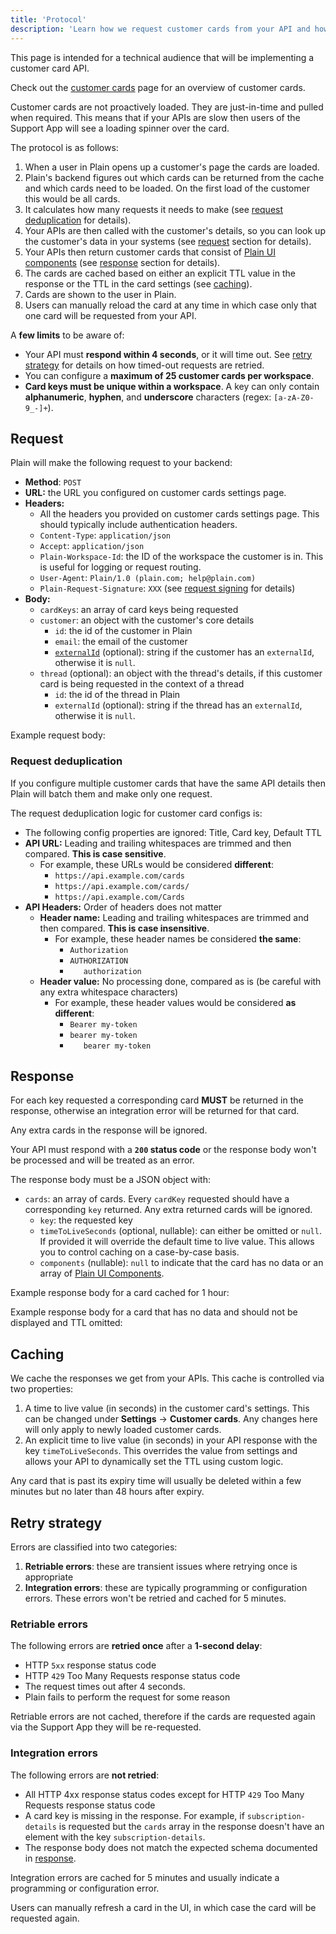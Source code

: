 ```yaml
---
title: 'Protocol'
description: 'Learn how we request customer cards from your API and how to respond to these requests.'
---
```


<Note>
This page is intended for a technical audience that will be implementing a customer card API.

Check out the [customer cards](/customer-cards) page for an overview of customer cards.

</Note>

Customer cards are not proactively loaded. They are just-in-time and pulled when required.
This means that if your APIs are slow then users of the Support App will see a loading spinner over the card.

The protocol is as follows:

1. When a user in Plain opens up a customer's page the cards are loaded.
2. Plain's backend figures out which cards can be returned from the cache and which cards need to be loaded. On the first
   load of the customer this would be all cards.
3. It calculates how many requests it needs to make (see [request deduplication](#request-deduplication) for
   details).
4. Your APIs are then called with the customer's details, so you can look up the customer's data in your systems
   (see [request](#request) section for details).
5. Your APIs then return customer cards that consist of [Plain UI components](/api-reference/ui-components)
   (see [response](#response) section for details).
6. The cards are cached based on either an explicit TTL value in the response or the TTL in the card settings (see [caching](#caching)).
7. Cards are shown to the user in Plain.
8. Users can manually reload the card at any time in which case only that one card will be requested from your API.

A **few limits** to be aware of:

- Your API must **respond within 4 seconds**, or it will time out. See [retry strategy](#retry-strategy) for details on how timed-out requests are retried.
- You can configure a **maximum of 25 customer cards per workspace**.
- **Card keys must be unique within a workspace**. A key can only contain **alphanumeric**, **hyphen**, and **underscore** characters (regex: `[a-zA-Z0-9_-]+`).

## Request

Plain will make the following request to your backend:

- **Method**: `POST`
- **URL:** the URL you configured on customer cards settings page.
- **Headers:**
  - All the headers you provided on customer cards settings page. This should typically include authentication headers.
  - `Content-Type`: `application/json`
  - `Accept`: `application/json`
  - `Plain-Workspace-Id`: the ID of the workspace the customer is in. This is useful for logging or request routing.
  - `User-Agent`: `Plain/1.0 (plain.com; help@plain.com)`
  - `Plain-Request-Signature`: `XXX` (see [request signing](/api-reference/request-signing) for details)
- **Body:**
  - `cardKeys`: an array of card keys being requested
  - `customer`: an object with the customer's core details
    - `id`: the id of the customer in Plain
    - `email`: the email of the customer
    - [`externalId`](https://www.plain.com/docs/api-reference/graphql/customers/upsert) (optional): string if the customer has an `externalId`, otherwise it is `null`.
  - `thread` (optional): an object with the thread's details, if this customer card is being requested in the context of a thread
    - `id`: the id of the thread in Plain
    - `externalId` (optional): string if the thread has an `externalId`, otherwise it is `null`.

Example request body:

<Snippet file="customer-cards/customer-cards-request.mdx" />

### Request deduplication

If you configure multiple customer cards that have the same API details then Plain will batch them and make only one request.

The request deduplication logic for customer card configs is:

- The following config properties are ignored: Title, Card key, Default TTL
- **API URL:** Leading and trailing whitespaces are trimmed and then compared. **This is case sensitive**.
  - For example, these URLs would be considered **different**:
    - `https://api.example.com/cards`
    - `https://api.example.com/cards/`
    - `https://api.example.com/Cards`
- **API Headers:** Order of headers does not matter
  - **Header name:** Leading and trailing whitespaces are trimmed and then compared. **This is case insensitive**.
    - For example, these header names be considered **the same**:
      - `Authorization`
      - `AUTHORIZATION`
      - `   authorization   `
  - **Header value:** No processing done, compared as is (be careful with any extra whitespace characters)
    - For example, these header values would be considered **as different**:
      - `Bearer my-token`
      - `bearer my-token`
      - `   bearer my-token   `

## Response

<Warning>

For each key requested a corresponding card **MUST** be returned in the response, otherwise an integration error will be returned for that card.

Any extra cards in the response will be ignored.

</Warning>

Your API must respond with a **`200` status code** or the response body won't be processed and will be treated as an error.

The response body must be a JSON object with:

- `cards`: an array of cards. Every `cardKey` requested should have a corresponding `key` returned. Any extra returned
  cards will be ignored.
  - `key`: the requested key
  - `timeToLiveSeconds` (optional, nullable): can either be omitted or `null`. If provided it will override the default time to live value. This allows you to control caching on a case-by-case basis.
  - `components` (nullable): `null` to indicate that the card has no data or an array of [Plain UI Components](/api-reference/ui-components/).

Example response body for a card cached for 1 hour:

<Snippet file="customer-cards/customer-cards-response.mdx" />

Example response body for a card that has no data and should not be displayed and TTL omitted:

<Snippet file="customer-cards/customer-cards-no-display-response.mdx" />

## Caching

We cache the responses we get from your APIs. This cache is controlled via two properties:

1. A time to live value (in seconds) in the customer card's settings. This can be changed under **Settings** → **Customer cards**. Any changes here will only apply to newly loaded customer cards.
2. An explicit time to live value (in seconds) in your API response with the key `timeToLiveSeconds`. This overrides the value from settings and allows your API to dynamically set the TTL using custom logic.

Any card that is past its expiry time will usually be deleted within a few minutes but no later than 48 hours after expiry.

## Retry strategy

Errors are classified into two categories:

1. **Retriable errors**: these are transient issues where retrying once is appropriate
2. **Integration errors**: these are typically programming or configuration errors. These errors won't be retried and cached for 5 minutes.

### Retriable errors

The following errors are **retried once** after a **1-second delay**:

- HTTP `5xx` response status code
- HTTP `429` Too Many Requests response status code
- The request times out after 4 seconds.
- Plain fails to perform the request for some reason

Retriable errors are not cached, therefore if the cards are requested again via the Support App they will be re-requested.

### Integration errors

The following errors are **not retried**:

- All HTTP 4xx response status codes except for HTTP `429` Too Many Requests response status code
- A card key is missing in the response. For example, if `subscription-details` is requested but the `cards` array in the response doesn't have an element with the key `subscription-details`.
- The response body does not match the expected schema documented in [response](#response).

Integration errors are cached for 5 minutes and usually indicate a programming or configuration error.

Users can manually refresh a card in the UI, in which case the card will be requested again.
